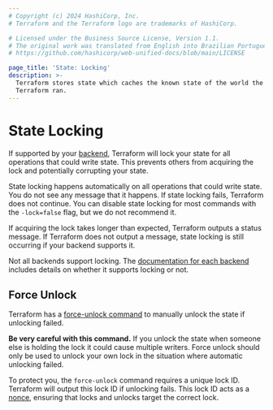 ```yaml
---
# Copyright (c) 2024 HashiCorp, Inc.
# Terraform and the Terraform logo are trademarks of HashiCorp.

# Licensed under the Business Source License, Version 1.1.
# The original work was translated from English into Brazilian Portuguese.
# https://github.com/hashicorp/web-unified-docs/blob/main/LICENSE

page_title: 'State: Locking'
description: >-
  Terraform stores state which caches the known state of the world the last time
  Terraform ran.
---
```


# State Locking

If supported by your [backend](/terraform/language/backend), Terraform will lock your
state for all operations that could write state. This prevents
others from acquiring the lock and potentially corrupting your state.

State locking happens automatically on all operations that could write
state. You do not see any message that it happens. If state locking fails,
Terraform does not continue. You can disable state locking for most commands
with the `-lock=false` flag, but we do not recommend it.

If acquiring the lock takes longer than expected, Terraform outputs
a status message. If Terraform does not output a message, state locking is
still occurring if your backend supports it.

Not all backends support locking. The
[documentation for each backend](/terraform/language/backend)
includes details on whether it supports locking or not.

## Force Unlock

Terraform has a [force-unlock command](/terraform/cli/commands/force-unlock)
to manually unlock the state if unlocking failed.

**Be very careful with this command.** If you unlock the state when someone
else is holding the lock it could cause multiple writers. Force unlock should
only be used to unlock your own lock in the situation where automatic
unlocking failed.

To protect you, the `force-unlock` command requires a unique lock ID. Terraform
will output this lock ID if unlocking fails. This lock ID acts as a
[nonce](https://en.wikipedia.org/wiki/Cryptographic_nonce), ensuring
that locks and unlocks target the correct lock.
